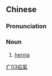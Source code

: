 {{also|疝气}}
==Chinese==
{{zh-forms|s=疝气}}

===Pronunciation===
{{zh-pron
|m=shànqì
|c=saan3 hei3
|mn=sàn-khì
|cat=n
}}

===Noun===
{{zh-noun}}

# [[hernia]]

[[Category:zh:Pathology|疒03疝氣]]